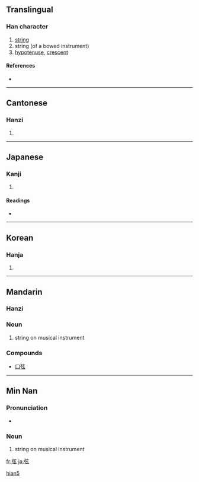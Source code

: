 {{see|絃}}
==Translingual==

===Han character===
{{Han char|rn=57|rad=弓|as=05|sn=8|four=1023<sub>2</sub>|canj=弓卜女戈 (NYVI)}}

# [[string]]
# string (of a bowed instrument)
# [[hypotenuse]], [[crescent]]

====References====
* {{Han ref|kx=0357.310|dkj=09754|dj=0674.130|hdz=20993.070|uh=5F26|ud=24358|bh=A9B6|bd=43446}}

----

==Cantonese==

===Hanzi===
{{yue-hanzi|jyut=|y=yin4}}

# {{defn|Cantonese}}

----

==Japanese==

===Kanji===
{{ja-kanji|grade=c|rs=弓05}}

# {{defn|Japanese}}

====Readings====
* {{ja-readings|on=[[げん]] (gen)|kun=[[つる]] (tsuru)}}

----

==Korean==

===Hanja===
{{ko-hanja|hangeul=현|eumhun=|rv=hyeon|mr=hyŏn|y=hyen}}

# {{defn|Korean}}

----

==Mandarin==
{{zh-forms|[[Special:Prefixindex/弦|弦]]|[[Special:Prefixindex/弦|弦]] or [[絃]]}}

===Hanzi===
{{cmn-hanzi|pin=[[xián]] ([[xian2]])|wg=hsien<sup>2</sup>}}

===Noun===
{{cmn-noun|ts|pin=xián|pint=xian2|rs=弓05}}

# string on musical instrument

===Compounds===
* [[口弦]]

----

==Min Nan==

===Pronunciation===
* {{IPA|[ hɪɛn˧˥ ]}}

===Noun===
{{nan-noun|ts|poj=hiân|pojt=hian5|rs=弓05}}

# {{literary|lang=nan-tw|skey=弓05}} string on musical instrument

[[Category:nan-cn:Literary|hian5]]

[[fr:弦]]
[[ja:弦]]